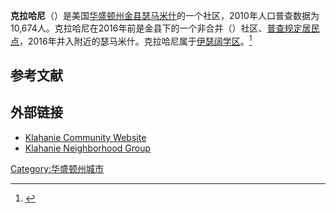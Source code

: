 {{Infobox settlement
|name                     = 克拉哈尼<br/>Klahanie
|official_name            = 
|settlement_type          = 居民区
|nickname                 = 
|motto                    =
|image_skyline            = 
|imagesize                = 
|image_caption            = 
|image_flag               = 
|image_seal               =
|pushpin_map              = USA Washington#USA
|pushpin_label            = Klahanie
|pushpin_label_position   = <!-- the position of the pushpin label: left, right, top, bottom, none -->
|pushpin_map_caption      = 在美国以及华盛顿州的位置
|pushpin_mapsize          =
|image_map                = 
|map_caption              = 
|image_map1               = 
|mapsize1                 = 
|map_caption1             =
|subdivision_type         = 国家
|subdivision_name         = 美国
|subdivision_type1        = 州
|subdivision_name1        = 华盛顿州
|subdivision_type2        = 县
|subdivision_name2        = [[金县_(华盛顿州)|金县]]
|subdivision_type3        = 市
|subdivision_name3        = [[瑟马米什_(华盛顿州)|瑟马米什]]
|government_footnotes     = 
|government_type          = 
|established_title1       = 建立
|established_date1        = 1985年
|established_title2       = 并入瑟马米什 
|established_date2        = 2016年1月1日
|unit_pref                = 英制
|area_footnotes           = 
|area_magnitude           = 
|area_total_sq_mi         = 1.942
|area_land_sq_mi          = 1.926
|area_water_sq_mi         = 0.016
|area_total_km2           = 5.030
|area_land_km2            = 4.988
|area_water_km2           = 0.041
|population_as_of         = 2010年美国人口普查
|population_footnotes     = <ref name="census">{{cite web |year=2010 |title=Community Facts: Klahanie CDP, Washington |url=https://factfinder.census.gov/bkmk/table/1.0/en/DEC/10_DP/DPDP1/1600000US5336100 |work=American FactFinder |publisher=[[United_States_Census_Bureau|United States Census Bureau]] |access-date=January 16, 2017 |archive-url=https://archive.today/20200213094846/https://factfinder.census.gov/bkmk/table/1.0/en/DEC/10_DP/DPDP1/1600000US5336100 |archive-date=February 13, 2020 }}</ref>
|population_total         = 10674 
|population_density_km2   = auto
|timezone                 = [[太平洋时区|太平洋时区]]
|utc_offset               = -8
|timezone_DST             = PDT
|utc_offset_DST           = -7
|elevation_footnotes      = 
|elevation_ft             = 
|coordinates              = {{coord|47|34|15|N|122|0|30|W|type:city_region:US-WA|display=inline,title}}
|postal_code_type         = [[美國郵區編號|邮政编码]]
|postal_code              = 98029
|area_code                = 
|blank_name               = [[地名信息系统|FIPS代码]]
|blank_info               = 1511074<ref name="GR3">{{cite gnis|id=1511074|name=Klahanie}}</ref>
|website                  = 
|footnotes                = 
}}
'''克拉哈尼'''（{{lang-en| Klahanie}}）是美国[[华盛顿州|华盛顿州]][[金县_(华盛顿州)|金县]][[瑟马米什_(华盛顿州)|瑟马米什]]的一个社区，2010年人口普查数据为10,674人。克拉哈尼在2016年前是金县下的一个非合并（{{lang|en|unincorporate}}）社区、[[普查规定居民点|普查规定居民点]]，2016年并入附近的瑟马米什。克拉哈尼属于[[伊瑟阔学区|伊瑟阔学区]]。<ref>{{Cite web | url = https://www.sammamish.us/government/current-projects/current-annexations/#:~:text=On%20April%2028%2C%202015%2C%20the,total%20population%20to%20approximately%2061%2C000. | title = Current Annexations | work = City of Sammamish | accessdate = 2021-03-18 | archive-date = 2021-01-27 | archive-url = https://web.archive.org/web/20210127101531/https://www.sammamish.us/government/current-projects/current-annexations/#:~:text=On%20April%2028%2C%202015%2C%20the,total%20population%20to%20approximately%2061%2C000. }}</ref>

== 参考文献 ==
{{Reflist}}

== 外部链接 ==
*[http://www.klahanie.com Klahanie Community Website] {{Wayback|url=http://www.klahanie.com/ |date=20200201034633 }}
*[https://web.archive.org/web/20110725174003/http://www.klahanie.org/ Klahanie Neighborhood Group]
{{金縣 (華盛頓州)}}
[[Category:华盛顿州城市|Category:华盛顿州城市]]